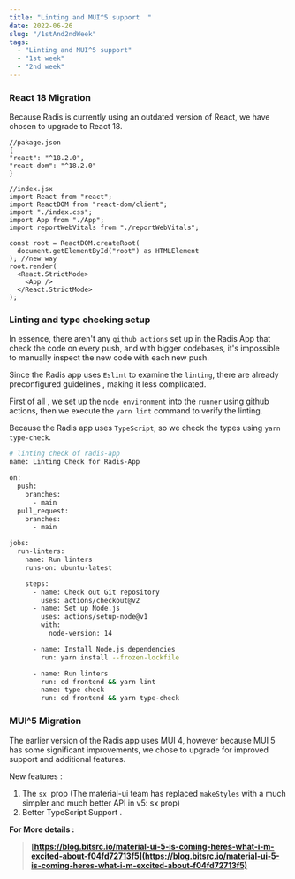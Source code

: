 ```yaml
---
title: "Linting and MUI^5 support  "
date: 2022-06-26
slug: "/1stAnd2ndWeek"
tags:
  - "Linting and MUI^5 support"
  - "1st week"
  - "2nd week"
---
```

### React 18 Migration

Because Radis is currently using an outdated version of React, we have chosen to upgrade to React 18.

```tsx
//pakage.json
{
"react": "^18.2.0",
"react-dom": "^18.2.0"
}
```

```tsx
//index.jsx
import React from "react";
import ReactDOM from "react-dom/client";
import "./index.css";
import App from "./App";
import reportWebVitals from "./reportWebVitals";

const root = ReactDOM.createRoot(
  document.getElementById("root") as HTMLElement
); //new way 
root.render(
  <React.StrictMode>
    <App />
  </React.StrictMode>
);
```
### Linting and type checking setup

In essence, there aren't any `github actions` set up in the Radis App that check the code on every push, and with bigger codebases, it's impossible to manually inspect the new code with each new push.

Since the Radis app uses `Eslint` to examine the `linting`, there are already preconfigured guidelines , making it less complicated.

First of all , we  set up the `node environment` into the `runner` using github actions, then we execute the `yarn lint` command to verify the linting.

Because the Radis app uses `TypeScript`, so  we check  the types using `yarn type-check`.

```bash
# linting check of radis-app
name: Linting Check for Radis-App

on:
  push:
    branches:
      - main
  pull_request:
    branches:
      - main

jobs:
  run-linters:
    name: Run linters
    runs-on: ubuntu-latest

    steps:
      - name: Check out Git repository
        uses: actions/checkout@v2
      - name: Set up Node.js
        uses: actions/setup-node@v1
        with:
          node-version: 14

      - name: Install Node.js dependencies
        run: yarn install --frozen-lockfile

      - name: Run linters
        run: cd frontend && yarn lint
      - name: type check
        run: cd frontend && yarn type-check
```

### MUI^5 Migration

The earlier version of the Radis app uses MUI 4, however because MUI 5 has some significant improvements, we chose to upgrade for improved support and additional features.

New features :

1.  The `sx`  prop (The material-ui team has replaced `makeStyles` with a much simpler and much better API in v5: sx prop)
2. Better TypeScript Support .

**For More details :** 
> **[https://blog.bitsrc.io/material-ui-5-is-coming-heres-what-i-m-excited-about-f04fd72713f5](https://blog.bitsrc.io/material-ui-5-is-coming-heres-what-i-m-excited-about-f04fd72713f5)**